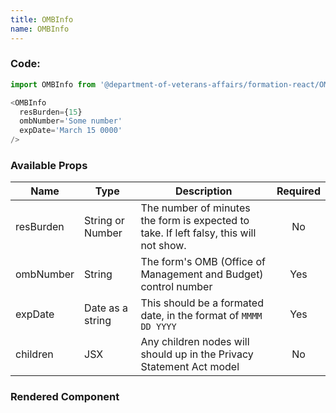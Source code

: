 ```yaml
---
title: OMBInfo
name: OMBInfo
---
```



### Code:

```javascript
import OMBInfo from '@department-of-veterans-affairs/formation-react/OMBInfo'

<OMBInfo
  resBurden={15}
  ombNumber='Some number'
  expDate='March 15 0000'
/>
```

### Available Props

| Name | Type | Description | Required|
|-|-|-|:-:|
|resBurden| String or Number | The number of minutes the form is expected to take. If left falsy, this will not show.| No|
|ombNumber | String | The form's OMB (Office of Management and Budget) control number | Yes |
| expDate | Date as a string | This should be a formated date, in the format of `MMMM DD YYYY`| Yes |
|children | JSX | Any children nodes will should up in the Privacy Statement Act model | No|

### Rendered Component

<div className="site-c-reactcomp__rendered">
  <OMBInfo
    resBurden={15}
    ombNumber='Some number'
    expDate='March 15 0000'
  />
</div>
